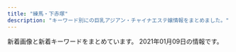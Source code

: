 ```yaml
---
title: "練馬・下赤塚"
description: "キーワード別にの巨乳アジアン・チャイナエステ嬢情報をまとめました。"
---
```


新着画像と新着キーワードをまとめています。
2021年01月09日の情報です。

<DmmAffiliateIns />
<KeywordTable
  shops={
    [
    {
        "img_links": [
            "http://koukoku.xyz/garden/css/tel.png",
            "http://koukoku.xyz/garden/css/staff/staff002.jpg",
            "http://koukoku.xyz/garden/css/staff06.jpg",
            "http://koukoku.xyz/garden/css/staff05.jpg",
            "http://koukoku.xyz/garden/css/left.jpg",
            "http://koukoku.xyz/garden/css/staff/staff05-b.jpg",
            "http://koukoku.xyz/garden/css/staff/staff004.jpg",
            "http://koukoku.xyz/garden/css/right.jpg",
            "http://koukoku.xyz/garden/css/staff/staff003.jpg",
            "http://koukoku.xyz/garden/css/staff/staff06.jpg",
            "http://koukoku.xyz/garden/css/top04.jpg",
            "http://koukoku.xyz/garden/css/staff/staff05.jpg",
            "http://koukoku.xyz/garden/css/nav/nav05.png",
            "http://koukoku.xyz/garden/css/nav/nav03.png",
            "http://koukoku.xyz/garden/css/top01.jpg",
            "http://koukoku.xyz/garden/css/nav/nav01.png",
            "http://koukoku.xyz/garden/css/staff001.jpg",
            "http://koukoku.xyz/garden/css/staff0002.jpg",
            "http://koukoku.xyz/garden/css/nav/nav04.png",
            "http://koukoku.xyz/garden/css/nav/nav02.png",
            "http://koukoku.xyz/garden/css/nav/nav06.png",
            "http://koukoku.xyz/garden/css/staff/staff001.jpg"
        ],
        "station": "\u7df4\u99ac\u99c5",
        "keywords": {
            "D": 3,
            "92": 2,
            "87": 1,
            "F": 1,
            "85": 1,
            "C": 1,
            "89": 2,
            "E": 1
        },
        "name": "\u591c\u306e\u30ac\u30fc\u30c7\u30f3",
        "url": "http://koukoku.xyz/garden/"
    },
    {
        "img_links": [
            "http://es-nerima.biz/wp-content/uploads/2016/10/g6.jpg",
            "http://es-nerima.biz/wp-content/uploads/2016/10/gallery8.jpg",
            "http://es-nerima.biz/wp-content/themes/template-salon2/images/news-ttl.png",
            "http://es-nerima.biz/wp-content/themes/template-salon2/images/pickup-ttl.png",
            "http://es-nerima.biz/wp-content/uploads/2016/10/mika-250x330.jpg",
            "http://es-nerima.biz/wp-content/uploads/2016/10/gallery8-600x600.jpg",
            "http://es-nerima.biz/wp-content/themes/template-salon2/images/newface-ttl.png",
            "http://es-nerima.biz/wp-content/themes/template-salon2/images/gallery4.jpg",
            "http://es-nerima.biz/wp-content/uploads/2016/10/girl-1.jpg",
            "http://es-nerima.biz/wp-content/themes/template-salon2/images/massage-de_88_31.jpg",
            "http://es-nerima.biz/wp-content/uploads/2016/10/eri-250x330.jpg",
            "http://es-nerima.biz/wp-content/uploads/2016/10/gallery5.jpg",
            "http://es-nerima.biz/wp-content/themes/template-salon2/images/tel.png",
            "http://es-nerima.biz/wp-content/uploads/2016/10/eri.jpg",
            "http://es-nerima.biz/wp-content/uploads/2016/10/gallery3.jpg",
            "http://es-nerima.biz/wp-content/uploads/2016/10/gallery7.jpg",
            "http://es-nerima.biz/wp-content/themes/template-salon2/images/slider1.jpg",
            "http://es-nerima.biz/wp-content/uploads/2016/10/g5.jpg",
            "http://es-nerima.biz/wp-content/uploads/2016/10/g6-250x330.jpg",
            "http://es-nerima.biz/wp-content/uploads/2016/10/g1.jpg",
            "http://es-nerima.biz/wp-content/uploads/2016/10/mika.jpg",
            "http://es-nerima.biz/wp-content/themes/template-salon2/images/gallery2.jpg",
            "http://es-nerima.biz/wp-content/themes/template-salon2/images/camp-bnr.jpg",
            "http://es-nerima.biz/wp-content/uploads/2016/10/g5-250x330.jpg",
            "http://es-nerima.biz/wp-content/uploads/2016/10/camp-bnr.jpg",
            "http://es-nerima.biz/wp-content/themes/template-salon2/images/gallery-ttl.png",
            "http://es-nerima.biz/wp-content/uploads/2016/10/gallery6.jpg",
            "http://es-nerima.biz/wp-content/uploads/2016/10/g1-250x330.jpg",
            "http://es-nerima.biz/wp-content/themes/template-salon2/images/gallery1.jpg",
            "http://es-nerima.biz/wp-content/uploads/2016/10/gallery1.jpg",
            "http://es-nerima.biz/wp-content/uploads/2016/10/girl-1-250x330.jpg",
            "http://es-nerima.biz/wp-content/themes/template-salon2/images/gallery3.jpg",
            "http://es-nerima.biz/wp-content/uploads/2016/10/gallery2.jpg",
            "http://es-nerima.biz/wp-content/uploads/2016/10/g4-250x330.jpg",
            "http://es-nerima.biz/wp-content/themes/template-salon2/images/magazine.jpg",
            "http://cdn.dino-es.com/images/logo/88x31DinoEs.png",
            "http://es-nerima.biz/wp-content/uploads/2016/10/g3.jpg",
            "http://es-nerima.biz/wp-content/uploads/2016/10/g3-250x330.jpg",
            "http://es-nerima.biz/wp-content/themes/template-salon2/images/pickup-frame.png"
        ],
        "keywords": {},
        "name": "\u3046\u3089\u3089",
        "station": "\u7df4\u99ac\u99c5\u5317\u53e3",
        "url": "http://es-nerima.biz/"
    },
    {
        "keywords": {
            "88": 4,
            "D": 12,
            "85": 8
        },
        "url": "http://siesta.ests.jp/",
        "station": "\u5927\u6cc9\u5b66\u5712\u99c5\u5317\u53e3",
        "img_links": [
            "http://siesta.ests.jp/photos/sites/39/2020/12/202012231257068.jpg",
            "http://siesta.ests.jp/photos/sites/39/2021/01/2021010314234247.jpg",
            "http://siesta.ests.jp/images/acc2.jpg",
            "http://siesta.ests.jp/images/top.png",
            "http://siesta.ests.jp/images/mobile1.jpg",
            "http://siesta.ests.jp/images/pick.jpg",
            "http://siesta.ests.jp/images/s-recriut.jpg",
            "http://siesta.ests.jp/photos/sites/39/2020/12/2020122312570515.jpg",
            "http://siesta.ests.jp/images/news.jpg",
            "http://siesta.ests.jp/images/acc3.jpg",
            "http://siesta.ests.jp/images/info.jpg",
            "http://siesta.ests.jp/images/acc4.jpg",
            "http://siesta.ests.jp/images/acc1.jpg",
            "http://siesta.ests.jp/images/s-staff.jpg",
            "http://siesta.ests.jp/images/mobile.jpg",
            "http://siesta.ests.jp/photos/sites/39/2020/12/2020122312570854.jpg"
        ],
        "name": "\u30b7\u30a8\u30b9\u30bf"
    },
    {
        "url": "http://lachesis.este88.com/",
        "station": "\u5927\u6cc9\u5b66\u5712\u99c5",
        "keywords": {
            "C": 5,
            "86": 2,
            "95": 1,
            "80": 2,
            "88": 2,
            "G": 2,
            "D": 4,
            "93": 1,
            "87": 1,
            "F": 4,
            "84": 1,
            "91": 2,
            "83": 2,
            "94": 1
        },
        "name": "\u30e9\u30b1\u30b7\u30b9\u5927\u6cc9\u5b66\u5712",
        "img_links": [
            "http://lachesis.este88.com/gals/itika3.jpg",
            "https://lachesis.este88.com/gals/tumugi1.jpg",
            "http://lachesis.este88.com/gals/tumugi1.jpg",
            "http://lachesis.este88.com/gals/narumi1.jpg",
            "https://lachesis.este88.com/gals/minami1.jpg",
            "http://lachesis.este88.com/images/bg_header3.jpg",
            "http://lachesis.este88.com/gals/aoi3.jpg",
            "https://lachesis.este88.com/gals/rinnka1.jpg",
            "http://lachesis.este88.com/gals/asuka2.jpg",
            "https://lachesis.este88.com/gals/maria1.jpg",
            "http://lachesis.este88.com/gals/mao2.jpg",
            "http://lachesis.este88.com/gals/minami2.jpg",
            "https://lachesis.este88.com/gals/mao1.jpg",
            "http://lachesis.este88.com/gals/yuu1.jpg",
            "http://lachesis.este88.com/gals/rinnka1.jpg",
            "https://lachesis.este88.com/gals/sayaka1.jpg",
            "http://lachesis.este88.com/gals/tumugi2.jpg",
            "http://lachesis.este88.com/gals/aoi2.jpg",
            "http://lachesis.este88.com/gals/miku2.jpg",
            "https://lachesis.este88.com/gals/asuka1.jpg",
            "http://lachesis.este88.com/gals/sayaka2.jpg",
            "http://lachesis.este88.com/gals/sayaka3.jpg",
            "http://lachesis.este88.com/gals/miku3.jpg",
            "https://lachesis.este88.com/gals/amina1.jpg",
            "http://lachesis.este88.com/gals/rinnka4.jpg",
            "https://lachesis.este88.com/images/line.jpg",
            "http://lachesis.este88.com/images/info5.jpg",
            "http://lachesis.este88.com/gals/miho1.jpg",
            "http://lachesis.este88.com/gals/asuka1.jpg",
            "http://lachesis.este88.com/gals/miho3.jpg",
            "http://lachesis.este88.com/gals/narumi3.jpg",
            "http://lachesis.este88.com/gals/yuu2.jpg",
            "https://lachesis.este88.com/images/bg_header3.jpg",
            "https://lachesis.este88.com/gals/narumi1.jpg",
            "https://lachesis.este88.com/images/bg_header.jpg",
            "http://lachesis.este88.com/gals/sayaka1.jpg",
            "http://lachesis.este88.com/gals/maria1.jpg",
            "http://lachesis.este88.com/gals/arisa1.jpg",
            "https://lachesis.este88.com/gals/yuu1.jpg",
            "http://lachesis.este88.com/gals/tumugi3.jpg",
            "http://lachesis.este88.com/gals/rinnka3.jpg",
            "https://lachesis.este88.com/images/info5.jpg",
            "https://lachesis.este88.com/gals/arisa1.jpg",
            "http://lachesis.este88.com/gals/yuu3.jpg",
            "http://lachesis.este88.com/gals/itika1.jpg",
            "http://lachesis.este88.com/images/line.jpg",
            "http://lachesis.este88.com/gals/minami1.jpg",
            "https://lachesis.este88.com/images/sysh3bar.png",
            "http://lachesis.este88.com/gals/mao1.jpg",
            "https://lachesis.este88.com/gals/itika1.jpg",
            "https://lachesis.este88.com/gals/miku1.jpg",
            "http://momipara.jp/img/link/momi234.jpg",
            "http://lachesis.este88.com/gals/aoi1.jpg",
            "http://lachesis.este88.com/gals/narumi4.jpg",
            "http://lachesis.este88.com/gals/itika2.jpg",
            "http://lachesis.este88.com/images/bg_header.jpg",
            "http://lachesis.este88.com/images/sysh3bar.png",
            "http://lachesis.este88.com/gals/rinnka2.jpg",
            "http://lachesis.este88.com/gals/yuu4.jpg",
            "http://lachesis.este88.com/gals/amina3.jpg",
            "http://lachesis.este88.com/gals/arisa3.jpg",
            "http://lachesis.este88.com/gals/miho2.jpg",
            "http://lachesis.este88.com/gals/amina1.jpg",
            "https://lachesis.este88.com/gals/aoi1.jpg",
            "http://lachesis.este88.com/gals/miku1.jpg",
            "http://lachesis.este88.com/gals/amina2.jpg",
            "http://lachesis.este88.com/gals/arisa2.jpg",
            "http://lachesis.este88.com/gals/narumi2.jpg",
            "https://lachesis.este88.com/gals/miho1.jpg"
        ]
    },
    {
        "img_links": [
            "http://moonlove.est-u.com/staff/ayumi.jpg",
            "http://moonlove.est-u.com/staff/sakura.jpg",
            "http://moonlove.est-u.com/images/index_12.jpg",
            "http://moonlove.est-u.com/images/index_16.jpg",
            "http://moonlove.est-u.com/images/index_08.jpg",
            "http://moonlove.est-u.com/staff/kaori.jpg",
            "http://moonlove.est-u.com/images/index_14.jpg",
            "http://moonlove.est-u.com/staff/miki.jpg",
            "http://moonlove.est-u.com/images/index_15.jpg",
            "http://moonlove.est-u.com/images/s5.jpg",
            "http://moonlove.est-u.com/images/s4.jpg",
            "http://moonlove.est-u.com/staff/nami.jpg",
            "http://moonlove.est-u.com/images/index2_06.jpg",
            "http://moonlove.est-u.com/images/index_19.jpg",
            "http://moonlove.est-u.com/images/index_04.jpg",
            "http://moonlove.est-u.com/images/index1_06.jpg",
            "http://moonlove.est-u.com/images/staff_09.jpg",
            "http://moonlove.est-u.com/images/icon_000.jpg",
            "http://moonlove.est-u.com/images/s1.jpg",
            "http://moonlove.est-u.com/images/index_10.jpg",
            "http://moonlove.est-u.com/images/index_13.jpg",
            "http://moonlove.est-u.com/images/s8.jpg",
            "http://moonlove.est-u.com/images/s6.jpg",
            "http://moonlove.est-u.com/images/index_07.jpg",
            "http://moonlove.est-u.com/images/s3.jpg",
            "http://moonlove.est-u.com/images/index_02.jpg",
            "http://moonlove.est-u.com/images/index_17.jpg",
            "http://moonlove.est-u.com/images/index_05.jpg",
            "http://moonlove.est-u.com/images/index3_06.jpg"
        ],
        "url": "http://moonlove.est-u.com/",
        "name": "\u6708\u306e\u604b",
        "station": "\u7df4\u99ac\u99c5\u5317\u53e3",
        "keywords": {
            "C": 7
        }
    },
    {
        "name": "\u83ef\uff5e\u306f\u306a\uff5e",
        "keywords": {},
        "img_links": [
            "http://www.hanaest.net/up/uploads/20171005214644212.jpg",
            "http://www.hanaest.net/images/ttl_staff.png",
            "http://www.hanaest.net/images/r1.jpg",
            "http://www.hanaest.net/up/uploads/20170621202142mimi.jpg",
            "http://www.hanaest.net/images/s2.jpg",
            "http://www.hanaest.net/images/ttl_qj.png",
            "http://www.hanaest.net/images/r2.jpg",
            "http://www.hanaest.net/images/qj.png",
            "http://www.hanaest.net/up/uploads/20161009222712tomo.jpg",
            "http://www.hanaest.net/images/header_bg.png",
            "http://www.hanaest.net/images/ttl_price.png",
            "http://www.hanaest.net/up/uploads/20161128220158nao.jpg",
            "http://www.hanaest.net/up/uploads/20171017081729nana.jpg",
            "http://www.hanaest.net/images/news.png"
        ],
        "url": "http://www.hanaest.net/",
        "station": "\u4e0b\u8d64\u585a\u99c5\u5317\u53e3"
    },
    {
        "keywords": {
            "\u4e73": 8
        },
        "img_links": [
            "http://giuytor.xyz/webstyle/line4.png",
            "http://giuytor.xyz/uploads/201027/1-20102G2423W16.jpg",
            "http://giuytor.xyz/webstyle/call.jpg",
            "http://giuytor.xyz/uploads/201027/1-20102G24336356.jpg",
            "http://giuytor.xyz/webstyle/notice.png",
            "http://giuytor.xyz/webstyle/line2.png",
            "http://giuytor.xyz/uploads/201026/1-201026164952248.jpg",
            "http://giuytor.xyz/webstyle/sign.png",
            "http://giuytor.xyz/webstyle/sign(2).png",
            "http://giuytor.xyz/uploads/201027/1-20102G24422144.jpg",
            "http://giuytor.xyz/webstyle/line3.png",
            "http://giuytor.xyz/uploads/201027/1-20102G24525a5.jpg",
            "http://giuytor.xyz/uploads/201112/1-20111210002S57.jpg",
            "http://giuytor.xyz/uploads/201210/1-201210163253163.jpg",
            "http://giuytor.xyz/webstyle/line5.png",
            "http://giuytor.xyz/webstyle/line1.png",
            "http://giuytor.xyz/webstyle/mobile_01.png",
            "http://giuytor.xyz/uploads/201026/1-2010261A21I03.jpg",
            "http://giuytor.xyz/webstyle/mobile_02.png",
            "http://giuytor.xyz/webstyle/sign(1).png",
            "http://giuytor.xyz/uploads/201027/1-20102G24150649.jpg",
            "http://giuytor.xyz/webstyle/line6.png",
            "http://giuytor.xyz/uploads/201030/1-201030101635910.jpg",
            "http://giuytor.xyz/webstyle/call(1).jpg",
            "http://giuytor.xyz/uploads/201027/1-20102G24601461.jpg",
            "http://giuytor.xyz/uploads/201026/1-2010261A409633.jpg",
            "http://giuytor.xyz/uploads/201210/1-2012101602095L.jpg"
        ],
        "name": "\u30d0\u30d3",
        "station": "\u7df4\u99ac\u99c5A1\u51fa\u53e3",
        "url": "http://giuytor.xyz/"
    },
    {
        "station": "\u7df4\u99ac\u99c5\u897f\u53e3",
        "name": "\u7652\u3057\u306e\u90e8\u5c4b",
        "keywords": {
            "86": 3,
            "D": 4,
            "87": 1
        },
        "url": "http://www.seoul.esjp.info/",
        "img_links": [
            "http://www.seoul.esjp.info/img/nav-006.png",
            "http://www.seoul.esjp.info/img/change-005.png",
            "http://www.seoul.esjp.info/img/foot.png",
            "http://www.seoul.esjp.info/img/change-004.png",
            "http://www.seoul.esjp.info/files/015.jpg",
            "http://www.seoul.esjp.info/img/nav-001.png",
            "http://www.seoul.esjp.info/files/006.jpg",
            "http://www.seoul.esjp.info/files/001.jpg",
            "http://www.seoul.esjp.info/files/008.jpg",
            "http://www.seoul.esjp.info/files/010.jpg",
            "http://www.seoul.esjp.info/img/nav-005.png",
            "http://www.seoul.esjp.info/img/nav-004.png",
            "http://www.seoul.esjp.info/img/nav-003.png",
            "http://www.seoul.esjp.info/img/main-top03.png",
            "http://www.seoul.esjp.info/files/013.jpg",
            "http://www.seoul.esjp.info/files/012.jpg",
            "http://www.seoul.esjp.info/files/005.jpg",
            "http://www.seoul.esjp.info/files/007.jpg",
            "http://www.seoul.esjp.info/files/003.jpg",
            "http://www.seoul.esjp.info/files/004.jpg",
            "http://www.seoul.esjp.info/img/head.png",
            "http://www.seoul.esjp.info/img/nav-002.png",
            "http://www.seoul.esjp.info/files/011.jpg",
            "http://www.seoul.esjp.info/img/change-006.png",
            "http://www.seoul.esjp.info/img/change-001.png",
            "http://www.seoul.esjp.info/img/change-003.png",
            "http://www.seoul.esjp.info/img/change-002.png",
            "http://www.seoul.esjp.info/img/recuit.png",
            "http://www.seoul.esjp.info/img/main-top01.png"
        ]
    },
    {
        "keywords": {
            "F": 11,
            "88": 22,
            "D": 66,
            "87": 11,
            "85": 22,
            "E": 33,
            "86": 22
        },
        "url": "http://margaret.ests.jp/",
        "name": "\u30de\u30fc\u30ac\u30ec\u30c3\u30c8",
        "station": "\u685c\u53f0\u99c5\u5317\u53e3",
        "img_links": [
            "http://margaret.ests.jp/photos/sites/29/2020/08/2020082222274080.jpeg",
            "http://margaret.ests.jp/images/info.jpg",
            "http://margaret.ests.jp/photos/sites/29/2020/06/2020062814010219.jpeg",
            "http://margaret.ests.jp/images/s_news.jpg",
            "http://margaret.ests.jp/images/service4.jpg",
            "http://margaret.ests.jp/photos/sites/29/2020/05/202005281752578.jpg",
            "http://margaret.ests.jp/photos/sites/29/2020/04/202004081414540.jpg",
            "http://margaret.ests.jp/photos/sites/29/2020/04/2020041014190824.jpg",
            "http://margaret.ests.jp/images/service1.jpg",
            "http://margaret.ests.jp/images/room1.jpg",
            "http://margaret.ests.jp/photos/sites/29/2020/03/2020032709162529.jpg",
            "http://margaret.ests.jp/images/top.jpg",
            "http://margaret.ests.jp/images/s_staff.png",
            "http://margaret.ests.jp/photos/sites/29/2020/04/202004102157462.jpeg",
            "http://margaret.ests.jp/photos/sites/29/2020/08/2020080615352994.jpeg",
            "http://margaret.ests.jp/images/room3.jpg",
            "http://margaret.ests.jp/images/mobile.jpg",
            "http://margaret.ests.jp/photos/sites/29/2020/06/202006301829174.jpeg",
            "http://margaret.ests.jp/images/s_service.png",
            "http://margaret.ests.jp/images/service3.jpg",
            "http://margaret.ests.jp/images/s_pick.jpg",
            "http://margaret.ests.jp/images/service2.jpg",
            "http://margaret.ests.jp/photos/sites/29/2020/04/2020040205541033.jpg",
            "http://margaret.ests.jp/images/room2.jpg",
            "http://margaret.ests.jp/images/room4.jpg"
        ]
    },
    {
        "name": "\u7dd1",
        "img_links": [
            "http://midori-massage.work/img/a1.jpg",
            "http://midori-massage.work/img/ss44.jpg",
            "http://midori-massage.work/img/ss10.jpg",
            "http://midori-massage.work/img/ss49.jpg",
            "http://midori-massage.work/img/ss26.jpg",
            "http://midori-massage.work/img/ss45.jpg",
            "http://midori-massage.work/img/ss23.jpg",
            "http://midori-massage.work/img/s50.png",
            "http://midori-massage.work/img/mo.png",
            "http://midori-massage.work/img/ss2.jpg",
            "http://midori-massage.work/img/st056.jpg",
            "http://midori-massage.work/img/ss47.jpg",
            "http://midori-massage.work/img/ss20.jpg",
            "http://midori-massage.work/img/ss57.jpg",
            "http://midori-massage.work/img/ss32.jpg",
            "http://midori-massage.work/img/ss41.jpg",
            "http://midori-massage.work/img/ss37.jpg",
            "http://midori-massage.work/img/st53.jpg",
            "http://midori-massage.work/img/ss39.jpg",
            "http://midori-massage.work/img/ss15.jpg",
            "http://midori-massage.work/img/ss18.jpg",
            "http://midori-massage.work/img/ss31.jpg",
            "http://midori-massage.work/img/ss1.jpg",
            "http://midori-massage.work/img/ss52.jpg",
            "http://midori-massage.work/img/s52.png",
            "http://midori-massage.work/img/ss12.jpg",
            "http://midori-massage.work/img/ss13.jpg",
            "http://midori-massage.work/img/st54.jpg",
            "http://midori-massage.work/img/fla-2.jpg",
            "http://midori-massage.work/img/ss6.jpg",
            "http://midori-massage.work/img/ss29.jpg",
            "http://midori-massage.work/img/s56.png",
            "http://midori-massage.work/img/ss3.jpg",
            "http://midori-massage.work/img/ss50.jpg",
            "http://midori-massage.work/img/ss7.jpg",
            "http://midori-massage.work/img/ss25.jpg",
            "http://midori-massage.work/img/ss14.jpg",
            "http://midori-massage.work/img/ss21.jpg",
            "http://midori-massage.work/img/s49.png",
            "http://midori-massage.work/img/ss24.jpg",
            "http://midori-massage.work/img/st50.jpg",
            "http://midori-massage.work/img/ss19.jpg",
            "http://midori-massage.work/img/st49.jpg",
            "http://midori-massage.work/img/ss5.jpg",
            "http://midori-massage.work/img/ss30.jpg",
            "http://midori-massage.work/img/ss8.jpg",
            "http://midori-massage.work/img/ss56.jpg",
            "http://midori-massage.work/img/s47.png",
            "http://midori-massage.work/img/ss48.jpg",
            "http://midori-massage.work/img/ss34.jpg",
            "http://midori-massage.work/img/ss22.jpg",
            "http://midori-massage.work/img/ss9.jpg",
            "http://midori-massage.work/img/ss42.jpg",
            "http://midori-massage.work/img/st52.jpg",
            "http://midori-massage.work/img/ss17.jpg",
            "http://midori-massage.work/img/ss53.jpg",
            "http://midori-massage.work/img/ss40.jpg",
            "http://midori-massage.work/img/st55.jpg",
            "http://midori-massage.work/img/a2.jpg",
            "http://midori-massage.work/img/ss4.jpg",
            "http://midori-massage.work/img/ss36.jpg",
            "http://midori-massage.work/img/st56.jpg",
            "http://midori-massage.work/img/s53.png",
            "http://midori-massage.work/img/ss54.jpg",
            "http://midori-massage.work/img/ss55.jpg",
            "http://midori-massage.work/img/a3.jpg",
            "http://midori-massage.work/img/ss43.jpg",
            "http://midori-massage.work/img/ss33.jpg",
            "http://midori-massage.work/img/botton.jpg",
            "http://midori-massage.work/img/s55.png",
            "http://midori-massage.work/img/ss46.jpg",
            "http://midori-massage.work/img/ss28.jpg",
            "http://midori-massage.work/img/ss38.jpg",
            "http://midori-massage.work/img/st47.jpg",
            "http://midori-massage.work/img/ss51.jpg",
            "http://midori-massage.work/img/s54.png",
            "http://midori-massage.work/img/fla-1.jpg",
            "http://midori-massage.work/img/s57.png",
            "http://midori-massage.work/img/ss35.jpg",
            "http://midori-massage.work/img/st57.jpg",
            "http://midori-massage.work/img/ss16.jpg"
        ],
        "station": "\u8981\u753a\u99c55\u756a\u51fa\u53e3",
        "keywords": {
            "C": 16,
            "E": 5,
            "F": 2,
            "88": 3,
            "89": 1,
            "D": 2,
            "87": 5
        },
        "url": "http://midori-massage.work/"
    },
    {
        "station": "\u4e0a\u677f\u6a4b\u99c5\u5317\u53e3",
        "keywords": {
            "87": 33,
            "85": 22,
            "C": 11,
            "D": 99,
            "86": 55
        },
        "url": "http://tenpo2.iest.info/",
        "name": "\u6e29",
        "img_links": [
            "http://tenpo2.iest.info/images/top.png",
            "http://tenpo2.iest.info/images/s3.jpg",
            "http://tenpo2.iest.info/images/relax.jpg",
            "http://tenpo2.iest.info/images/s_news.png",
            "http://tenpo2.iest.info/photos/sites/25/2020/08/2020082020111794.jpg",
            "http://tenpo2.iest.info/images/room1.jpg",
            "http://tenpo2.iest.info/photos/sites/25/2019/04/2019041206453392.jpg",
            "http://tenpo2.iest.info/photos/sites/25/2020/08/2020082020101392.jpg",
            "http://tenpo2.iest.info/images/info.jpg",
            "http://tenpo2.iest.info/photos/sites/25/2019/07/2019072405051973.jpg",
            "http://tenpo2.iest.info/images/new1.png",
            "http://tenpo2.iest.info/photos/sites/25/2019/10/2019102807364817.jpg",
            "http://tenpo2.iest.info/images/s1.jpg",
            "http://tenpo2.iest.info/images/s_pick.png",
            "http://tenpo2.iest.info/photos/sites/25/2019/10/2019102807413363.jpg",
            "http://tenpo2.iest.info/images/mobile.jpg",
            "http://tenpo2.iest.info/photos/sites/25/2019/04/2019042608572293.jpg",
            "http://tenpo2.iest.info/photos/sites/25/2019/05/2019052301513957.jpg",
            "http://tenpo2.iest.info/images/room3.jpg",
            "http://tenpo2.iest.info/images/s_staff.jpg",
            "http://tenpo2.iest.info/images/room4.jpg",
            "http://tenpo2.iest.info/images/room2.jpg",
            "http://tenpo2.iest.info/photos/sites/25/2019/10/2019102807395780.jpg",
            "http://tenpo2.iest.info/photos/sites/25/2019/04/2019042906213045.jpg"
        ]
    },
    {
        "station": "\u4e0b\u8d64\u585a\u99c5\u5317\u53e3",
        "url": "http://www.es-kou.link/",
        "keywords": {},
        "name": "\u7d05\u6708",
        "img_links": [
            "http://www.es-kou.link/images/info.png",
            "http://www.es-kou.link/images/1.jpg",
            "http://www.es-kou.link/images/staff_t.jpg",
            "http://www.es-kou.link/images/mobile.jpg",
            "http://www.es-kou.link/img/satomi1.jpg",
            "http://www.es-kou.link/images/s1.png",
            "http://www.es-kou.link/images/b2.jpg",
            "http://www.es-kou.link/img/mimi1.jpg",
            "http://www.es-kou.link/images/3.jpg",
            "http://www.es-kou.link/images/int1.png",
            "http://www.es-kou.link/images/sys1.jpg",
            "http://www.es-kou.link/img/nana1.jpg",
            "http://www.es-kou.link/images/head.jpg",
            "http://www.es-kou.link/images/2.jpg",
            "http://www.es-kou.link/images/interior_t.jpg",
            "http://www.es-kou.link/images/sys3.png",
            "http://www.es-kou.link/images/news.jpg",
            "http://www.es-kou.link/images/b1.jpg",
            "http://www.es-kou.link/images/sys2.jpg",
            "http://www.es-kou.link/images/int2.png"
        ]
    },
    {
        "img_links": [
            "https://salasa.tokyo/wp-content/themes/este/img/tel_footer.png",
            "https://salasa.tokyo/wp-content/themes/este/img/top-img021.png",
            "https://salasa.tokyo/wp-content/themes/este/img/top-img02.png",
            "https://salasa.tokyo/wp-content/themes/este/img/top-img01.png",
            "https://salasa.tokyo/wp-content/themes/este/img/top-img01b.png",
            "https://salasa.tokyo/wp-content/themes/este/img/tel_header.png",
            "https://salasa.tokyo/wp-content/uploads/2020/02/41salasa.jpg",
            "https://salasa.tokyo/wp-content/themes/este/img/top-img05.png",
            "https://salasa.tokyo/wp-content/themes/este/img/4.jpg",
            "https://salasa.tokyo/wp-content/themes/este/img/3.jpg",
            "https://salasa.tokyo/wp-content/themes/este/img/2.jpg",
            "https://salasa.tokyo/wp-content/themes/este/img/top-img01a.png",
            "https://salasa.tokyo/wp-content/uploads/2020/02/11salasa.jpg",
            "https://salasa.tokyo/wp-content/uploads/2020/02/1salasa.jpg",
            "https://salasa.tokyo/wp-content/themes/este/img/top-img04.png",
            "https://salasa.tokyo/wp-content/themes/este/img/call.png",
            "https://salasa.tokyo/wp-content/uploads/2020/02/32salasa.jpg",
            "https://salasa.tokyo/wp-content/themes/este/img/1.jpg"
        ],
        "station": "\u7df4\u99ac\u99c5\u897f\u53e3",
        "name": "\u3064\u307c\u307f",
        "keywords": {
            "E": 8,
            "D": 7
        },
        "url": "https://salasa.tokyo/"
    },
    {
        "keywords": {
            "87": 1,
            "D": 1,
            "C": 1,
            "89": 3
        },
        "name": "\u7518\u3048\u3093\u574a",
        "station": "\u7df4\u99ac\u99c5",
        "img_links": [
            "http://amaen.rankuens.com/css/nav/nav02.png",
            "http://amaen.rankuens.com/css/nav/nav01.png",
            "http://amaen.rankuens.com/css/top01.jpg",
            "http://amaen.rankuens.com/css/top02.jpg",
            "http://amaen.rankuens.com/css/top04.jpg",
            "http://amaen.rankuens.com/css/right.png",
            "http://amaen.rankuens.com/css/staff/staff-03.jpg",
            "http://amaen.rankuens.com/css/staff/naiyo02.png",
            "http://amaen.rankuens.com/css/staff/staff-04.jpg",
            "http://amaen.rankuens.com/css/nav/nav04.png",
            "http://amaen.rankuens.com/css/staff/staff-001.jpg",
            "http://amaen.rankuens.com/css/staff/staff-002.jpg",
            "http://amaen.rankuens.com/css/staff/naiyo01.png",
            "http://amaen.rankuens.com/css/left.png",
            "http://amaen.rankuens.com/css/nav/nav03.png",
            "http://amaen.rankuens.com/css/nav/nav06.png",
            "http://amaen.rankuens.com/css/nav/nav05.png",
            "http://amaen.rankuens.com/css/head.jpg"
        ],
        "url": "http://amaen.rankuens.com/"
    },
    {
        "station": "\u6210\u5897\u99c5",
        "url": "http://anzu.abnavi.info/",
        "name": "\u59eb",
        "img_links": [
            "http://anzu.abnavi.info/photos/sites/35/2020/11/2020111701471610.jpg",
            "http://anzu.abnavi.info/photos/sites/35/2020/11/2020111701471573.jpg",
            "http://anzu.abnavi.info/photos/sites/35/2020/10/2020103007061436.jpg",
            "http://anzu.abnavi.info/images/room4.jpg",
            "http://anzu.abnavi.info/images/top.jpg",
            "http://anzu.abnavi.info/images/s_news.png",
            "http://anzu.abnavi.info/images/nbj1.jpg",
            "http://anzu.abnavi.info/images/nbj3.jpg",
            "http://anzu.abnavi.info/images/room1.jpg",
            "http://anzu.abnavi.info/images/room2.jpg",
            "http://anzu.abnavi.info/photos/sites/35/2021/01/2021010706402780.jpg",
            "http://anzu.abnavi.info/photos/sites/35/2020/10/2020103006583256.jpg",
            "http://anzu.abnavi.info/photos/sites/35/2020/11/2020110503074787.jpg",
            "http://anzu.abnavi.info/images/s_staff.jpg",
            "http://anzu.abnavi.info/images/news_bj3.jpg",
            "http://anzu.abnavi.info/photos/sites/35/2020/11/2020110503074285.jpg",
            "http://anzu.abnavi.info/photos/sites/35/2020/10/2020103006583191.jpg",
            "http://anzu.abnavi.info/images/room3.jpg",
            "http://anzu.abnavi.info/images/end.png",
            "http://anzu.abnavi.info/photos/sites/35/2020/10/2020103006583225.jpg",
            "http://anzu.abnavi.info/images/mobile.jpg",
            "http://anzu.abnavi.info/photos/sites/35/2020/10/2020103006583042.jpg",
            "http://anzu.abnavi.info/photos/sites/35/2020/11/2020111105580517.jpg"
        ],
        "keywords": {
            "C": 17,
            "83": 1,
            "E": 2,
            "D": 8,
            "87": 3,
            "86": 3,
            "85": 3
        }
    },
    {
        "keywords": {
            "D": 10,
            "C": 4,
            "E": 6
        },
        "url": "http://aroma-p.info/",
        "img_links": [
            "http://aroma-p.info/wp/wp-content/themes/Butterfly2_ver_1_3/images/room/2.jpg",
            "http://aroma-p.info/wp/wp-content/themes/Butterfly2_ver_1_3/images/room/4.jpg",
            "http://aroma-p.info/wp/wp-content/uploads/2019/07/darstyfauya.jpg",
            "http://aroma-p.info/wp/wp-content/uploads/2020/10/198765rsa.jpg",
            "http://aroma-p.info/wp/wp-content/uploads/2020/11/iouyghsa.jpg",
            "http://aroma-p.info/wp/wp-content/uploads/2020/07/aws4e5drft1.jpg",
            "http://aroma-p.info/wp/wp-content/uploads/2018/06/hiusasalklksaa.jpg",
            "http://aroma-p.info/wp/wp-content/uploads/2020/09/78654a1.jpg",
            "http://aroma-p.info/wp/wp-content/themes/Butterfly2_ver_1_3/images/room/6.jpg",
            "http://aroma-p.info/wp/wp-content/themes/Butterfly2_ver_1_3/images/room/1.jpg",
            "http://aroma-p.info/wp/wp-content/themes/Butterfly2_ver_1_3/event/top-img09.png",
            "http://aroma-p.info/wp/wp-content/uploads/2019/12/sayugihojka.jpg",
            "http://aroma-p.info/wp/wp-content/uploads/2019/07/faytusgiahojpk.jpg",
            "http://aroma-p.info/wp/wp-content/themes/Butterfly2_ver_1_3/event/top-img01.png",
            "http://aroma-p.info/wp/wp-content/themes/Butterfly2_ver_1_3/event/top-img021.png",
            "http://aroma-p.info/wp/wp-content/themes/Butterfly2_ver_1_3/images/tel.png",
            "http://aroma-p.info/wp/wp-content/themes/Butterfly2_ver_1_3/images/room/3.jpg",
            "http://aroma-p.info/wp/wp-content/themes/Butterfly2_ver_1_3/images/room/5.jpg",
            "http://aroma-p.info/wp/wp-content/uploads/2019/01/hsiaojilakla.jpg",
            "http://aroma-p.info/wp/wp-content/uploads/2019/11/asashiojpka.jpg",
            "http://aroma-p.info/wp/wp-content/themes/Butterfly2_ver_1_3/images/call.png"
        ],
        "station": "\u77f3\u795e\u4e95\u516c\u5712\u99c5\u5357\u53e3",
        "name": "AROMA PLAZA \u30a2\u30ed\u30de\u30d7\u30e9\u30b6"
    },
    {
        "name": "\u30dd\u30f3\u30d5\u30fc",
        "url": "http://ponfu-massage.work/",
        "img_links": [
            "http://ponfu-massage.work/img/campian.jpg",
            "http://ponfu-massage.work/img/botton.jpg",
            "http://ponfu-massage.work/img/sta26.jpg",
            "http://ponfu-massage.work/img/st38.jpg",
            "http://ponfu-massage.work/img/st37.jpg",
            "http://ponfu-massage.work/img/s43.jpg",
            "http://ponfu-massage.work/img/sta39.jpg",
            "http://ponfu-massage.work/img/sta44.jpg",
            "http://ponfu-massage.work/img/st26.jpg",
            "http://ponfu-massage.work/img/acc8.jpg",
            "http://ponfu-massage.work/img/st30.jpg",
            "http://ponfu-massage.work/img/sta40.jpg",
            "http://ponfu-massage.work/img/st41.jpg",
            "http://ponfu-massage.work/img/st43.jpg",
            "http://ponfu-massage.work/img/st39.jpg",
            "http://ponfu-massage.work/img/sta37.jpg",
            "http://ponfu-massage.work/img/s42.jpg",
            "http://ponfu-massage.work/img/acc2.jpg",
            "http://ponfu-massage.work/img/sta41.jpg",
            "http://ponfu-massage.work/img/s38.jpg",
            "http://ponfu-massage.work/img/sta35.jpg",
            "http://ponfu-massage.work/img/sta28.jpg",
            "http://ponfu-massage.work/img/s39.jpg",
            "http://ponfu-massage.work/img/sta42.jpg",
            "http://ponfu-massage.work/img/acc6.jpg",
            "http://ponfu-massage.work/img/sta30.jpg",
            "http://ponfu-massage.work/img/acc5.jpg",
            "http://ponfu-massage.work/img/acc4.jpg",
            "http://ponfu-massage.work/img/acc7.jpg",
            "http://ponfu-massage.work/img/sta38.jpg",
            "http://ponfu-massage.work/img/st42.jpg",
            "http://ponfu-massage.work/img/st44.jpg",
            "http://ponfu-massage.work/img/acc3.jpg",
            "http://ponfu-massage.work/img/s30.jpg",
            "http://ponfu-massage.work/img/st28.jpg",
            "http://ponfu-massage.work/img/acc10.jpg",
            "http://ponfu-massage.work/img/s26.jpg",
            "http://ponfu-massage.work/img/acc9.jpg",
            "http://ponfu-massage.work/img/s37.jpg",
            "http://ponfu-massage.work/img/st40.jpg",
            "http://ponfu-massage.work/img/sta43.jpg",
            "http://ponfu-massage.work/img/st35.jpg",
            "http://ponfu-massage.work/img/st18.jpg",
            "http://ponfu-massage.work/img/acc1.jpg",
            "http://ponfu-massage.work/img/s41.jpg",
            "http://ponfu-massage.work/img/s44.jpg",
            "http://ponfu-massage.work/img/s40.jpg"
        ],
        "station": "\u7df4\u99ac\u99c5\u897f\u53e3",
        "keywords": {
            "87": 4,
            "85": 3,
            "89": 1,
            "D": 11,
            "84": 1,
            "C": 22,
            "F": 1,
            "88": 4
        }
    },
    {
        "keywords": {
            "84": 1,
            "86": 3,
            "87": 4,
            "C": 2,
            "D": 7,
            "85": 1
        },
        "img_links": [
            "http://www.sugatabi.mesthe.com/images/bj3.png",
            "http://www.sugatabi.mesthe.com/files/008.jpg",
            "http://www.sugatabi.mesthe.com/files/001.jpg",
            "http://www.sugatabi.mesthe.com/files/003.jpg",
            "http://www.sugatabi.mesthe.com/images/shop/shop04.jpg",
            "http://www.sugatabi.mesthe.com/images/girl-z1.jpg",
            "http://www.sugatabi.mesthe.com/files/001-02.jpg",
            "http://www.sugatabi.mesthe.com/images/girl-z2.jpg",
            "http://www.sugatabi.mesthe.com/files/004-02.jpg",
            "http://www.sugatabi.mesthe.com/files/010-02.jpg",
            "http://www.sugatabi.mesthe.com/files/004.jpg",
            "http://www.sugatabi.mesthe.com/images/staff_line.png",
            "http://www.sugatabi.mesthe.com/files/008-02.jpg",
            "http://www.sugatabi.mesthe.com/files/002-02.jpg",
            "http://www.sugatabi.mesthe.com/files/009.jpg",
            "http://www.sugatabi.mesthe.com/images/mobile.jpg",
            "http://www.sugatabi.mesthe.com/images/shop/shop02.jpg",
            "http://www.sugatabi.mesthe.com/images/top_sche.png",
            "http://www.sugatabi.mesthe.com/files/010.jpg",
            "http://www.sugatabi.mesthe.com/files/009-02.jpg",
            "http://www.sugatabi.mesthe.com/files/006-02.jpg",
            "http://www.sugatabi.mesthe.com/images/shop/shop01.jpg",
            "http://www.sugatabi.mesthe.com/files/003-02.jpg",
            "http://www.sugatabi.mesthe.com/files/005.jpg",
            "http://www.sugatabi.mesthe.com/images/link_line.png",
            "http://www.sugatabi.mesthe.com/images/top.jpg",
            "http://www.sugatabi.mesthe.com/images/shop/shop03.jpg",
            "http://www.sugatabi.mesthe.com/files/006.jpg",
            "http://www.sugatabi.mesthe.com/files/002.jpg",
            "http://www.sugatabi.mesthe.com/files/005-02.jpg"
        ],
        "name": "\u59ff\u7f8e",
        "url": "http://www.sugatabi.mesthe.com/",
        "station": "\u3068\u304d\u308f\u53f0\u99c5\u5357\u53e3"
    },
    {
        "keywords": {
            "C": 13
        },
        "img_links": [
            "http://www.e-rakuraku.info/images/tel.png",
            "http://www.e-rakuraku.info/images/tite-gallery.png",
            "http://www.e-rakuraku.info/images/g1.jpg",
            "http://www.e-rakuraku.info/images/g4.jpg",
            "http://www.e-rakuraku.info/images/g0.jpg",
            "http://www.e-rakuraku.info/images/sr.png",
            "http://www.e-rakuraku.info/images/g5.jpg",
            "http://www.e-rakuraku.info/images/newfacet.png",
            "http://www.e-rakuraku.info/images/tite-staff.png",
            "http://www.e-rakuraku.info/images/nei_03.jpg",
            "http://www.e-rakuraku.info/images/huiyuan.png",
            "http://www.e-rakuraku.info/images/mobile.png",
            "http://www.e-rakuraku.info/images/newt.png",
            "http://www.e-rakuraku.info/images/s2.png",
            "http://www.e-rakuraku.info/images/top.jpg",
            "http://www.e-rakuraku.info/images/g3.jpg",
            "http://www.e-rakuraku.info/images/s1.png",
            "http://www.e-rakuraku.info/images/g2.jpg"
        ],
        "url": "http://www.e-rakuraku.info/",
        "name": "\u697d\u697d",
        "station": "\u4e2d\u6751\u6a4b\u99c5"
    },
    {
        "name": "\u6696\u5fc3",
        "station": "\u3068\u304d\u308f\u53f0\u99c5\u5357\u53e3",
        "img_links": [
            "http://www.hi-msg.com/dansin/images/top.jpg",
            "http://www.hi-msg.com/dansin/images/p-5.jpg",
            "http://www.hi-msg.com/dansin/images/p-4-1.jpg",
            "http://www.hi-msg.com/dansin/images/end1.jpg",
            "http://www.hi-msg.com/dansin/images/p-5-1.jpg",
            "http://www.hi-msg.com/dansin/images/s_news.jpg",
            "http://www.hi-msg.com/dansin/images/s_pick.jpg",
            "http://www.hi-msg.com/dansin/images/p-8.jpg",
            "http://www.hi-msg.com/dansin/images/p-2-1.jpg",
            "http://www.hi-msg.com/dansin/images/nav.jpg",
            "http://www.hi-msg.com/dansin/images/s_info.jpg",
            "http://www.hi-msg.com/dansin/images/top1.jpg",
            "http://www.hi-msg.com/dansin/images/mobile.jpg",
            "http://www.hi-msg.com/dansin/images/p-7.jpg",
            "http://www.hi-msg.com/dansin/images/p-6-1.jpg",
            "http://www.hi-msg.com/dansin/images/1.jpg",
            "http://www.hi-msg.com/dansin/images/p-1-1.jpg",
            "http://www.hi-msg.com/dansin/images/s_face.jpg",
            "http://www.hi-msg.com/dansin/images/p-4.jpg",
            "http://www.hi-msg.com/dansin/images/p-2.jpg",
            "http://www.hi-msg.com/dansin/images/p-1.jpg",
            "http://www.hi-msg.com/dansin/images/p-6.jpg"
        ],
        "url": "http://www.hi-msg.com/dansin/",
        "keywords": {}
    },
    {
        "station": "\u4e0b\u8d64\u585a\u99c5\u5317\u53e3",
        "name": "\u9577\u4e45*\u3061\u3087\u3046\u304d\u3085\u3046",
        "url": "http://c-sakura.work/",
        "keywords": {},
        "img_links": [
            "http://c-sakura.work/images/sys1.png",
            "http://c-sakura.work/images/1.jpg",
            "http://c-sakura.work/images/3.jpg",
            "http://c-sakura.work/images/int2.png",
            "http://c-sakura.work/img/yuyu1.jpg",
            "http://c-sakura.work/images/int1.png",
            "http://c-sakura.work/images/2.jpg",
            "http://c-sakura.work/images/mobile.jpg",
            "http://c-sakura.work/images/news.png",
            "http://c-sakura.work/images/tel.jpg",
            "http://c-sakura.work/images/head.jpg",
            "http://c-sakura.work/images/sisu.png",
            "http://c-sakura.work/img/ami1.jpg",
            "http://c-sakura.work/images/staff_t.jpg",
            "http://c-sakura.work/images/interior_t.jpg",
            "http://c-sakura.work/images/info.png",
            "http://c-sakura.work/img/yuri1.jpg"
        ]
    },
    {
        "station": "\u7df4\u99ac\u99c5\u5357\u53e3",
        "img_links": [
            "http://himawari.est-u.com/images/index_10.jpg",
            "http://himawari.est-u.com/staff/izumi.jpg",
            "http://himawari.est-u.com/staff/yuki.jpg",
            "http://himawari.est-u.com/images/therpist.jpg",
            "http://himawari.est-u.com/staff/umi.jpg",
            "http://himawari.est-u.com/images/index2_08.jpg",
            "http://himawari.est-u.com/staff/nami.jpg",
            "http://himawari.est-u.com/images/index_04.jpg",
            "http://himawari.est-u.com/staff/eri.jpg",
            "http://himawari.est-u.com/staff/sakura.jpg",
            "http://himawari.est-u.com/staff/miyuki.jpg",
            "http://himawari.est-u.com/images/a1.jpg",
            "http://himawari.est-u.com/images/index_02.jpg",
            "http://himawari.est-u.com/images/a2.jpg",
            "http://himawari.est-u.com/staff/asuka.jpg",
            "http://himawari.est-u.com/images/down.jpg",
            "http://himawari.est-u.com/images/index_08.jpg"
        ],
        "name": "\u3072\u307e\u308f\u308a",
        "keywords": {
            "C": 7
        },
        "url": "http://himawari.est-u.com/"
    },
    {
        "url": "http://nymphe-est.biz/",
        "keywords": {
            "D": 2,
            "E": 1
        },
        "station": "\u6771\u6b66\u7df4\u99ac\u99c5\u5317\u53e3",
        "img_links": [
            "http://nymphe-est.biz/images/cg01.jpg",
            "http://nymphe-est.biz/images/spt.png",
            "http://nymphe-est.biz/images/m1.png",
            "http://nymphe-est.biz/images/m2.png",
            "http://nymphe-est.biz/images/top.png",
            "http://nymphe-est.biz/images/cg03.jpg",
            "http://nymphe-est.biz/images/bul.jpg",
            "http://nymphe-est.biz/images/m6.png",
            "http://nymphe-est.biz/images/fla.jpg",
            "http://nymphe-est.biz/images/m4.png",
            "http://nymphe-est.biz/images/accl.jpg",
            "http://nymphe-est.biz/images/bur.jpg",
            "http://nymphe-est.biz/images/tit6.jpg",
            "http://nymphe-est.biz/images/stal.jpg",
            "http://nymphe-est.biz/images/tit2.jpg",
            "http://nymphe-est.biz/images/tit3.jpg",
            "http://nymphe-est.biz/images/tm.jpg",
            "http://nymphe-est.biz/images/m3.png",
            "http://nymphe-est.biz/images/cg02.jpg",
            "http://nymphe-est.biz/images/tit4.jpg",
            "http://nymphe-est.biz/images/m5.png",
            "http://nymphe-est.biz/images/tit5.jpg",
            "http://nymphe-est.biz/images/no.png",
            "http://nymphe-est.biz/images/stat.jpg"
        ],
        "name": "\u59eb\u306e\u3086\u3073\u3055\u304d"
    },
    {
        "name": "\u61a9",
        "url": "http://c-ikoi.work/",
        "img_links": [
            "http://c-ikoi.work/img/yuna1.jpg",
            "http://c-ikoi.work/img/misaki1.jpg",
            "http://c-ikoi.work/images/sys1.jpg",
            "http://c-ikoi.work/images/2.jpg",
            "http://c-ikoi.work/images/1.jpg",
            "http://c-ikoi.work/images/int3.png",
            "http://c-ikoi.work/images/mobile.jpg",
            "http://c-ikoi.work/images/sys2.jpg",
            "http://c-ikoi.work/images/4.jpg",
            "http://c-ikoi.work/images/news.jpg",
            "http://c-ikoi.work/img/momo1.jpg",
            "http://c-ikoi.work/images/rec1.png",
            "http://c-ikoi.work/images/3.jpg",
            "http://c-ikoi.work/images/staff_t.jpg",
            "http://c-ikoi.work/images/concept.jpg",
            "http://c-ikoi.work/images/line.png",
            "http://c-ikoi.work/images/sys3.png",
            "http://c-ikoi.work/images/rec2.png",
            "http://c-ikoi.work/images/tel.jpg",
            "http://c-ikoi.work/images/int2.png",
            "http://c-ikoi.work/images/interior_t.jpg",
            "http://c-ikoi.work/images/int1.png",
            "http://c-ikoi.work/img/riri1.jpg",
            "http://c-ikoi.work/images/head.jpg"
        ],
        "keywords": {},
        "station": "\u5927\u5c71\u99c5\u5357\u53e3"
    },
    {
        "img_links": [
            "http://www.relaxes.info/images/info.jpg",
            "http://www.relaxes.info/up/uploads/20201028211704mm.jpg",
            "http://www.relaxes.info/images/ttl_qj.png",
            "http://www.relaxes.info/images/price.jpg",
            "http://www.relaxes.info/images/ttl_price.png",
            "http://www.relaxes.info/images/s1.png",
            "http://www.relaxes.info/images/t2.png",
            "http://www.relaxes.info/images/ttl_staff.png",
            "http://www.relaxes.info/up/uploads/2017071800271212.jpg",
            "http://www.relaxes.info/up/uploads/20180315212810me.jpg",
            "http://www.relaxes.info/images/rec.png",
            "http://www.relaxes.info/images/header_bg.png",
            "http://www.relaxes.info/images/t1.png"
        ],
        "url": "http://www.relaxes.info/",
        "keywords": {},
        "station": "\u4e0a\u677f\u6a4b\u99c5\u5317\u53e3",
        "name": "\u8776"
    },
    {
        "url": "http://binrou.net/",
        "img_links": [
            "http://binrou.net/img/sta114.jpg",
            "http://binrou.net/img/fla.jpg",
            "http://binrou.net/img/sta115.jpg",
            "http://binrou.net/i/img/r3.jpg",
            "http://binrou.net/img/s112.jpg",
            "http://binrou.net/i/img/sta116.jpg",
            "http://binrou.net/img/sta117.jpg",
            "http://binrou.net/i/img/sta100.jpg",
            "http://binrou.net/img/st108.jpg",
            "http://binrou.net/i/img/sta104.jpg",
            "http://binrou.net/i/img/sta88.jpg",
            "http://binrou.net/img/st112.jpg",
            "http://binrou.net/img/sta116.jpg",
            "http://binrou.net/i/img/sta108.jpg",
            "http://binrou.net/i/img/sta97.jpg",
            "http://binrou.net/img/st114.jpg",
            "http://binrou.net/img/s117.jpg",
            "http://binrou.net/i/img/r4.jpg",
            "http://binrou.net/img/pickup20.jpg",
            "http://binrou.net/i/img/acc.jpg",
            "http://binrou.net/img/botton.jpg",
            "http://binrou.net/i/img/r2.jpg",
            "http://binrou.net/i/img/sta112.jpg",
            "http://binrou.net/i/img/st111.jpg",
            "http://binrou.net/img/acc.jpg",
            "http://binrou.net/i/img/sta105.jpg",
            "http://binrou.net/img/s115.jpg",
            "http://binrou.net/img/s109.jpg",
            "http://binrou.net/img/st115.jpg",
            "http://binrou.net/img/st109.jpg",
            "http://binrou.net/i/img/sta109.jpg",
            "http://binrou.net/i/img/sta117.jpg",
            "http://binrou.net/img/st117.jpg",
            "http://binrou.net/img/s111.jpg",
            "http://binrou.net/i/img/sta92.jpg",
            "http://binrou.net/i/img/r1.jpg",
            "http://binrou.net/i/img/sta89.jpg",
            "http://binrou.net/i/img/sta94.jpg",
            "http://binrou.net/img/st111.jpg",
            "http://binrou.net/img/sta112.jpg",
            "http://binrou.net/img/sta109.jpg",
            "http://binrou.net/img/st116.jpg",
            "http://binrou.net/img/mo.png",
            "http://binrou.net/i/img/sta111.jpg",
            "http://binrou.net/i/img/sta114.jpg",
            "http://binrou.net/i/img/sta98.jpg",
            "http://binrou.net/img/s116.jpg",
            "http://binrou.net/img/sta108.jpg",
            "http://binrou.net/img/st107.jpg",
            "http://binrou.net/img/sta111.jpg",
            "http://binrou.net/i/img/sta80.jpg",
            "http://binrou.net/i/img/sta115.jpg",
            "http://binrou.net/img/sta107.jpg",
            "http://binrou.net/img/s108.jpg",
            "http://binrou.net/img/s114.jpg",
            "http://binrou.net/i/img/st115.jpg"
        ],
        "station": "\u7df4\u99ac\u99c5\u897f\u53e3",
        "keywords": {
            "F": 3,
            "D": 1,
            "C": 17,
            "88": 1,
            "86": 4,
            "E": 5,
            "89": 2,
            "87": 3
        },
        "name": "\u30ad\u30e9\u30ad\u30e9"
    },
    {
        "url": "http://sh-dafei.work/",
        "img_links": [
            "http://sh-dafei.work/templets/default/pc/picture/s_pick.png",
            "http://sh-dafei.work/uploads/181206/1-1Q2061250494E.jpg",
            "http://sh-dafei.work/templets/default/pc/picture/staffs.png",
            "http://sh-dafei.work/uploads/171031/1-1G0311G344914.jpg",
            "http://sh-dafei.work/uploads/190924/1-1Z924151334121.jpg",
            "http://sh-dafei.work/uploads/180227/1-1P22G40S5448.jpg",
            "http://sh-dafei.work/uploads/201002/1-201002144Z11V.jpg",
            "http://sh-dafei.work/uploads/181207/1-1Q20G40K63R.jpg",
            "http://sh-dafei.work/uploads/200117/1-20011G614144B.jpg",
            "http://sh-dafei.work/uploads/190301/1-1Z30116320A41.jpg",
            "http://sh-dafei.work/uploads/171031/1-1G0311G505933.jpg",
            "http://sh-dafei.work/uploads/190329/1-1Z329151011c7.jpg",
            "http://sh-dafei.work/uploads/180612/1-1P612160029349.jpg",
            "http://sh-dafei.work/templets/default/pc/picture/end1.jpg",
            "http://sh-dafei.work/uploads/171031/1-1G0311G4095M.jpg",
            "http://sh-dafei.work/uploads/181206/1-1Q206125154224.jpg",
            "http://sh-dafei.work/templets/default/pc/picture/s_staff.png",
            "http://sh-dafei.work/templets/default/pc/picture/face.png",
            "http://sh-dafei.work/uploads/191115/1-191115132040J2.jpg",
            "http://sh-dafei.work/uploads/171031/1-1G0311G556445.jpg",
            "http://sh-dafei.work/uploads/190130/1-1Z130162635508.jpg",
            "http://sh-dafei.work/templets/default/pc/picture/s_news.png",
            "http://sh-dafei.work/uploads/190809/1-1ZP9125I01S.jpg",
            "http://sh-dafei.work/uploads/181206/1-1Q2061249563O.jpg",
            "http://sh-dafei.work/uploads/200612/1-200612154534W8.jpg",
            "http://sh-dafei.work/uploads/180612/1-1P6121601061c.jpg",
            "http://sh-dafei.work/uploads/181214/1-1Q214154222511.jpg",
            "http://sh-dafei.work/uploads/171031/1-1G0311G531445.jpg",
            "http://sh-dafei.work/uploads/allimg/180612/1-1P612160305350.jpg",
            "http://sh-dafei.work/uploads/181206/1-1Q2061253211D.jpg",
            "http://sh-dafei.work/uploads/201113/1-20111314213cQ.jpg",
            "http://sh-dafei.work/uploads/181207/1-1Q20G35320X0.png"
        ],
        "keywords": {},
        "name": "\u5927\u5983",
        "station": "\u7df4\u99ac\u99c5\u897f\u53e3"
    },
    {
        "station": "\u7df4\u99ac\u99c5\u5357\u53e3",
        "url": "http://www.nerima-rose.com/",
        "name": "ROSE",
        "img_links": [
            "http://www.nerima-rose.com/images/shop/3/sh1.jpg",
            "http://www.nerima-rose.com/images/aroma/r2.jpg",
            "http://www.nerima-rose.com/images/shop/11.jpg",
            "http://www.nerima-rose.com/images/index-rosa_02.jpg",
            "http://www.nerima-rose.com/cgi-bin/topics/img/16-1.jpg",
            "http://www.nerima-rose.com/images/shop/h1.jpg",
            "http://www.nerima-rose.com/images/rosa-sys_04.jpg",
            "http://www.nerima-rose.com/images/rosa-pindao_07.jpg",
            "http://www.nerima-rose.com/images/aroma/r1.jpg",
            "http://www.nerima-rose.com/images/shop/4/s1.jpg",
            "http://www.nerima-rose.com/images/nav/nav-rec.jpg",
            "http://www.nerima-rose.com/images/rosa-pindao_09.jpg",
            "http://www.nerima-rose.com/images/staff/16/kaori2.jpg",
            "http://www.nerima-rose.com/images/staff/17/2/nana.png",
            "http://www.nerima-rose.com/images/staff/17/2/kina.jpg",
            "http://www.nerima-rose.com/images/images/sys2018_06.jpg",
            "http://www.nerima-rose.com/images/aroma/r3.jpg",
            "http://www.nerima-rose.com/images/staff/17/riri.jpg",
            "http://www.nerima-rose.com/images/images/sys2018_03.jpg",
            "http://www.nerima-rose.com/images/rosa-sys_09a.jpg",
            "http://www.nerima-rose.com/images/index-rosa_09.jpg",
            "http://www.nerima-rose.com/images/staff/17/2/ena.jpg",
            "http://www.nerima-rose.com/images/staff/16/aya2.jpg",
            "http://www.nerima-rose.com/images/index-rosa_04.jpg",
            "http://www.nerima-rose.com/images/sys3.jpg",
            "http://www.nerima-rose.com/images/nav/nav-acc.jpg",
            "http://www.nerima-rose.com/images/staff/16/misaki2.jpg"
        ],
        "keywords": {
            "C": 8
        }
    },
    {
        "station": "\u65b0\u685c\u53f0\u99c5",
        "name": "\u697d\u3005",
        "keywords": {},
        "img_links": [],
        "url": "https://1270791003.wixsite.com/mysite/"
    },
    {
        "img_links": [
            "http://www.es-yas.click/images/newface.png",
            "http://www.es-yas.click/images/ac1.png",
            "http://www.es-yas.click/images/head.jpg",
            "http://www.es-yas.click/images/2.jpg",
            "http://www.es-yas.click/images/mobile.jpg",
            "http://www.es-yas.click/images/int1.png",
            "http://www.es-yas.click/img/risa1.jpg",
            "http://www.es-yas.click/images/int2.png",
            "http://www.es-yas.click/images/info.png",
            "http://www.es-yas.click/images/1.jpg",
            "http://www.es-yas.click/images/staff_t.jpg",
            "http://www.es-yas.click/img/aya1.jpg",
            "http://www.es-yas.click/images/sys1.png",
            "http://www.es-yas.click/images/interior_t.jpg",
            "http://www.es-yas.click/img/sayuri1.jpg",
            "http://www.es-yas.click/images/sys2.png",
            "http://www.es-yas.click/images/3.jpg",
            "http://www.es-yas.click/images/s1.png",
            "http://www.es-yas.click/images/tel.jpg",
            "http://www.es-yas.click/images/news.jpg",
            "http://www.es-yas.click/images/sirase.jpg"
        ],
        "keywords": {},
        "name": "\u30b9\u30a6\u30a3\u30fc\u30c8",
        "station": "\u4e2d\u6751\u6a4b\u99c5\u5357\u53e3",
        "url": "http://www.es-yas.click/"
    },
    {
        "url": "http://mannmaru.xyz/",
        "station": "\u6210\u5897\u99c5\u5317\u53e3",
        "name": "\u5348\u5f8c\u306e\u591c",
        "img_links": [
            "http://mannmaru.xyz/style/images/dt.jpg",
            "http://mannmaru.xyz/uploads/210105/1-210105124QM16.jpg",
            "http://mannmaru.xyz/uploads/200808/1-200PQ35300X8.jpg",
            "http://mannmaru.xyz/uploads/201020/1-2010200TF4347.jpg",
            "http://mannmaru.xyz/uploads/201020/1-2010200T649248.jpg",
            "http://mannmaru.xyz/style/images/room2.jpg",
            "http://mannmaru.xyz/uploads/201010/1-2010101A4532c.jpg",
            "http://mannmaru.xyz/uploads/201106/1-2011061633492c.jpg",
            "http://mannmaru.xyz/style/images/room3.jpg",
            "http://mannmaru.xyz/uploads/201026/1-201026095440P8.jpg",
            "http://mannmaru.xyz/plus/images/room5.jpg",
            "http://mannmaru.xyz/style/images/bj3.png",
            "http://mannmaru.xyz/uploads/201130/1-20113009352G24.jpg",
            "http://mannmaru.xyz/uploads/201020/1-2010200TG3423.jpg",
            "http://mannmaru.xyz/uploads/200912/1-200912152551K9.jpg",
            "http://mannmaru.xyz/uploads/201214/1-2012141405532C.jpg",
            "http://mannmaru.xyz/uploads/200908/1-200ZQ30412239.jpg",
            "http://mannmaru.xyz/style/images/room1.jpg",
            "http://mannmaru.xyz/uploads/200908/1-200ZQ304213L.jpg",
            "http://mannmaru.xyz/uploads/201006/1-201006104306102.jpg",
            "http://mannmaru.xyz/uploads/201214/1-201214140532633.jpg",
            "http://mannmaru.xyz/style/images/girl-z2.jpg",
            "http://mannmaru.xyz/uploads/210105/1-210105124S0643.jpg",
            "http://mannmaru.xyz/style/images/mobile.jpg",
            "http://mannmaru.xyz/uploads/200829/1-200R913195W14.jpg",
            "http://mannmaru.xyz/uploads/201028/1-20102Q24PXb.jpg",
            "http://mannmaru.xyz/uploads/201106/1-201106163411121.jpg",
            "http://mannmaru.xyz/uploads/201214/1-201214140544N0.jpg",
            "http://mannmaru.xyz/uploads/200930/1-200930092325118.jpg",
            "http://mannmaru.xyz/uploads/201130/1-20113009355I62.jpg",
            "http://mannmaru.xyz/uploads/201006/1-201006104331a4.jpg",
            "http://mannmaru.xyz/uploads/201111/1-2011111325441M.jpg",
            "http://mannmaru.xyz/uploads/201028/1-20102Q24S0942.jpg",
            "http://mannmaru.xyz/uploads/201111/1-201111132535H6.jpg",
            "http://mannmaru.xyz/uploads/201028/1-20102Q24R2Y7.jpg",
            "http://mannmaru.xyz/style/images/room4.jpg",
            "http://mannmaru.xyz/uploads/201226/1-20122616061Aa.jpg",
            "http://mannmaru.xyz/style/images/staff_line.png",
            "http://mannmaru.xyz/uploads/200908/1-200ZQ30400545.jpg",
            "http://mannmaru.xyz/style/images/girl-z1.jpg",
            "http://mannmaru.xyz/uploads/201112/1-2011120U259211.jpg",
            "http://mannmaru.xyz/uploads/201006/1-201006104323245.jpg",
            "http://mannmaru.xyz/style/images/top.png",
            "http://mannmaru.xyz/uploads/201212/1-201212152243942.jpg",
            "http://mannmaru.xyz/uploads/201106/1-201106163420503.jpg",
            "http://mannmaru.xyz/uploads/210105/1-210105124T2148.jpg",
            "http://mannmaru.xyz/uploads/201112/1-2011120U33N31.jpg",
            "http://mannmaru.xyz/style/images/end.jpg",
            "http://mannmaru.xyz/uploads/200930/1-20093009233O42.jpg",
            "http://mannmaru.xyz/uploads/201130/1-20113009354V96.jpg",
            "http://mannmaru.xyz/uploads/200930/1-200930092346129.jpg",
            "http://mannmaru.xyz/uploads/201112/1-2011120U32Q21.jpg",
            "http://mannmaru.xyz/uploads/201111/1-201111132553140.jpg"
        ],
        "keywords": {
            "G": 1,
            "C": 24,
            "D": 16,
            "E": 2,
            "94": 1,
            "86": 17
        }
    }
]
}
/>
<DmmAffiliateScript />
